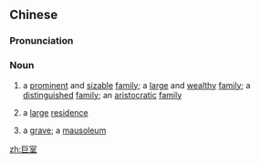 ==Chinese==
{{zh-forms}}

===Pronunciation===
{{zh-pron
|m=jù室
|c=geoi6 sat1
|cat=n
}}

===Noun===
{{zh-noun}}

# {{lb|zh|archaic}} a [[prominent]] and [[sizable]] [[family]]; a [[large]] and [[wealthy]] [[family]]; a [[distinguished]] [[family]]; an [[aristocratic]] [[family]]
# {{lb|zh|archaic}} a [[large]] [[residence]]
# {{lb|zh|archaic}} a [[grave]]; a [[mausoleum]]

[[zh:巨室]]